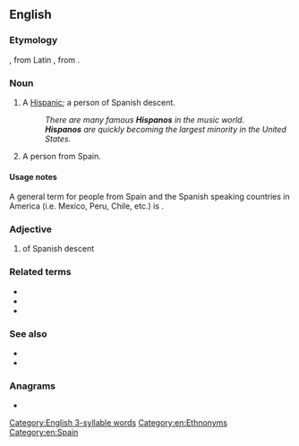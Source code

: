 {{also|hispano|hispano-|Hispano-}}
==English==

===Etymology===
{{bor|en|es|hispano|withtext=1}}, from Latin {{m|la|hispanus}}, from {{m|la|Hispania}}.

===Noun===
{{en-noun}}

# {{lb|en|slang}} A [[Hispanic]]; a person of Spanish descent.
#: ''There are many famous '''Hispanos''' in the music world.''
#: '''''Hispanos''' are quickly becoming the largest minority in the United States.''
# A person from Spain.

====Usage notes====
A general term for people from Spain and the Spanish speaking countries in America (i.e. Mexico, Peru, Chile, etc.) is {{m|en|Hispanic American}}.

===Adjective===
{{en-adj}}

# of Spanish descent

===Related terms===
* {{l|en|Hispanic}}
* {{l|en|Hispanic American}}
* {{l|en|Spanish}}

===See also===
* {{l|en|Latin American}}
* {{l|en|Latino}}

===Anagrams===
* {{anagrams|en|Ophians}}

[[Category:English 3-syllable words]]
[[Category:en:Ethnonyms]]
[[Category:en:Spain]]